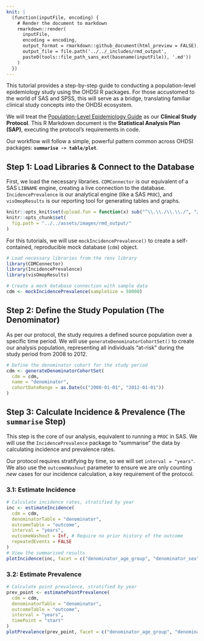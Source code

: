```yaml
---
knit: |
  (function(inputFile, encoding) {
    # Render the document to markdown
    rmarkdown::render(
      inputFile,
      encoding = encoding,
      output_format = rmarkdown::github_document(html_preview = FALSE),
      output_file = file.path('../../_includes/rmd_output',
      paste0(tools::file_path_sans_ext(basename(inputFile)), '.md'))
    )
  })
---
```


This tutorial provides a step-by-step guide to conducting a population-level epidemiology study using the OHDSI R packages. For those accustomed to the world of SAS and SPSS, this will serve as a bridge, translating familiar clinical study concepts into the OHDSI ecosystem.

We will treat the [Population-Level Epidemiology Guide](/OMOPAnalyticsGuide/docs/data_analysis/standard_studies/population_level_epidemiology) as our **Clinical Study Protocol**. This R Markdown document is the **Statistical Analysis Plan (SAP)**, executing the protocol's requirements in code.

Our workflow will follow a simple, powerful pattern common across OHDSI packages: **`summarise -> table/plot`**.

## Step 1: Load Libraries & Connect to the Database

First, we load the necessary libraries. `CDMConnector` is our equivalent of a SAS `LIBNAME` engine, creating a live connection to the database. `IncidencePrevalence` is our analytical engine (like a SAS `PROC`), and `visOmopResults` is our reporting tool for generating tables and graphs.

```r
knitr::opts_knit$set(upload.fun = function(x) sub("^\\.\\./\\.\\./", "/", x))
knitr::opts_chunk$set(  
  fig.path = "../../assets/images/rmd_output/"  
)
```

For this tutorials, we will use `mockIncidencePrevalence()` to create a self-contained, reproducible mock database (`cdm`) object.

```r
# Load necessary libraries from the renv library
library(CDMConnector)
library(IncidencePrevalence)
library(visOmopResults)
```

```r
# Create a mock database connection with sample data
cdm <- mockIncidencePrevalence(sampleSize = 50000)
```

## Step 2: Define the Study Population (The Denominator)

As per our protocol, the study requires a defined source population over a specific time period. We will use `generateDenominatorCohortSet()` to create our analysis population, representing all individuals "at-risk" during the study period from 2008 to 2012.

```r
# Define the denominator cohort for the study period
cdm <- generateDenominatorCohortSet(
  cdm = cdm,
  name = "denominator",
  cohortDateRange = as.Date(c("2008-01-01", "2012-01-01"))
)
```

## Step 3: Calculate Incidence & Prevalence (The `summarise` Step)

This step is the core of our analysis, equivalent to running a `PROC` in SAS. We will use the `IncidencePrevalence` package to "summarise" the data by calculating incidence and prevalence rates.

Our protocol requires stratifying by time, so we will set `interval = "years"`. We also use the `outcomeWashout` parameter to ensure we are only counting *new* cases for our incidence calculation, a key requirement of the protocol.

### 3.1: Estimate Incidence

```r
# Calculate incidence rates, stratified by year
inc <- estimateIncidence(
  cdm = cdm,
  denominatorTable = "denominator",
  outcomeTable = "outcome",
  interval = "years",
  outcomeWashout = Inf, # Require no prior history of the outcome
  repeatedEvents = FALSE
)
# View the summarised results
plotIncidence(inc, facet = c("denominator_age_group", "denominator_sex"))
```

### 3.2: Estimate Prevalence

```r
# Calculate point prevalence, stratified by year
prev_point <- estimatePointPrevalence(
  cdm = cdm,
  denominatorTable = "denominator",
  outcomeTable = "outcome",
  interval = "years",
  timePoint = "start"
)
plotPrevalence(prev_point, facet = c("denominator_age_group", "denominator_sex"))
```